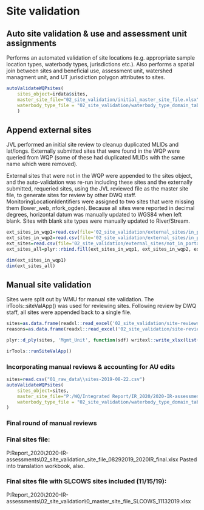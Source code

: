 # Site validation {#site-validation}

## Auto site validation & use and assessment unit assignments
Performs an automated validation of site locations (e.g. appropriate sample location types, waterbody types, jurisdictions etc.). 
Also performs a spatial join between sites and beneficial use, assessment unit,  watershed managment unit, and UT jurisdiction polygon attributes to sites.
```r
autoValidateWQPsites(
	sites_object=irdata$sites,
	master_site_file="02_site_validation/initial_master_site_file.xlsx",
	waterbody_type_file = "02_site_validation/waterbody_type_domain_table.csv",
	)
```

## Append external sites
JVL performed an initial site review to cleanup duplicated MLIDs and lat/longs.
Externally submitted sites that were found in the WQP were queried from WQP (some of these had duplicated MLIDs with the same name which were removed).

External sites that were not in the WQP were appended to the sites object, and the auto-validation was re-run including these sites and the externally submitted, requeried sites, using the JVL reviewed file as the master site file, to generate sites for review by other DWQ staff.
MonitoringLocationIdentifiers were assigned to two sites that were missing them (lower_web, nfork_ogden). 
Because all sites were reported in decimal degrees, horizontal datum was manually updated to WGS84 when left blank. 
Sites with blank site types were manually updated to River/Stream.


```r
ext_sites_in_wqp1=read.csv(file='02_site_validation/external_sites/in_portal_external assessments mlids file 1.csv')
ext_sites_in_wqp2=read.csv(file='02_site_validation/external_sites/in_portal_external assessments mlids file 2.csv')
ext_sites=read.csv(file='02_site_validation/external_sites/not_in_portal_external assessments mlids file 1.csv')
ext_sites_all=plyr::rbind.fill(ext_sites_in_wqp1, ext_sites_in_wqp2, ext_sites)

dim(ext_sites_in_wqp1)
dim(ext_sites_all)

```
## Manual site validation

Sites were split out by WMU for manual site validation. The irTools::siteValApp() was used for reviewing sites. Following review by DWQ staff, all sites were appended back to a single file.

```r

sites=as.data.frame(readxl::read_excel('02_site_validation/site-reviews-Jake-2019-08-02 2 ready for other reviews.xlsx', 'sites'))
reasons=as.data.frame(readxl::read_excel('02_site_validation/site-reviews-Jake-2019-08-02 2 ready for other reviews.xlsx', 'reasons'))

plyr::d_ply(sites, 'Mgmt_Unit', function(sdf) writexl::write_xlsx(list(sites=sdf, reasons=reasons), path=paste0('02_site_validation/manual_reviews/', sdf$Mgmt_Unit[1], ' sites.xlsx'), format_headers=F, col_names=T))

irTools::runSiteValApp()
```


### Incorporating manual reviews & accounting for AU edits
```r
sites=read.csv("01_raw_data\\sites-2019-08-22.csv")
autoValidateWQPsites(
	sites_object=sites,
	master_site_file="P:/WQ/Integrated Report/IR_2020/2020-IR-assessments/assessment/02_site_validation/master_site_file_08272019_norevsites.xlsx",
	waterbody_type_file = "02_site_validation/waterbody_type_domain_table.csv"
)
```

### Final round of manual reviews

### Final sites file:
P:\WQ\Integrated Report\IR_2020\2020-IR-assessments\assessment\02_site_validation\master_site_file_08292019_2020IR_final.xlsx
Pasted into translation workbook, also.

### Final sites file with SLCOWS sites included (11/15/19):

P:\WQ\Integrated Report\IR_2020\2020-IR-assessments\assessment\02_site_validation\0_master_site_file_SLCOWS_11132019.xlsx












